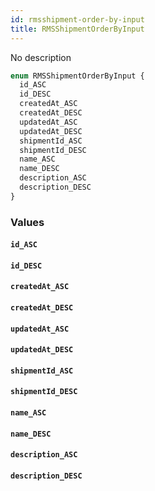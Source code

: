 ```yaml
---
id: rmsshipment-order-by-input
title: RMSShipmentOrderByInput
---
```


No description

```graphql
enum RMSShipmentOrderByInput {
  id_ASC
  id_DESC
  createdAt_ASC
  createdAt_DESC
  updatedAt_ASC
  updatedAt_DESC
  shipmentId_ASC
  shipmentId_DESC
  name_ASC
  name_DESC
  description_ASC
  description_DESC
}
```

### Values

#### `id_ASC`

#### `id_DESC`

#### `createdAt_ASC`

#### `createdAt_DESC`

#### `updatedAt_ASC`

#### `updatedAt_DESC`

#### `shipmentId_ASC`

#### `shipmentId_DESC`

#### `name_ASC`

#### `name_DESC`

#### `description_ASC`

#### `description_DESC`
